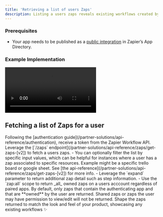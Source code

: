 ```yaml
---
title: 'Retrieving a list of users Zaps'
description: Listing a users zaps reveals existing workflows created by users.
---
```


### Prerequisites

- Your app needs to be published as a [public integration](https://platform.zapier.com/quickstart/private-vs-public-integrations) in Zapier’s App Directory.


### Example Implementation 

<Frame caption="Unbounce uses the /zaps endpoint to display users’ Zaps using their integration directly within the Unbounce platform.">
  <video
  controls
  className="w-full aspect-video"
  src="https://cdn.zappy.app/c272eef3c4261c529e8e9e0ce9d5630b.mp4"
></video>
</Frame>

## Fetching a list of Zaps for a user

<Steps>
    <Step title="Authenticate with Zapier">
        Following the [authentication guide](/partner-solutions/api-reference/authentication), receive a token from the Zapier Workflow API.
    </Step>
    <Step title="Create your request, and filter as needed">
        Leverage the [`/zaps` endpoint](/partner-solutions/api-reference/zaps/get-zaps-[v2]) to fetch a users zaps.
        - You can optionally filter the list by specific input values, which can be helpful for instances where a user has a zap associated to specific resources. Example might be a specific trello board or google sheet. See [the api-reference](/partner-solutions/api-reference/zaps/get-zaps-[v2]) for more info. 
        - Leverage the `expand` parameter to return 
        additional zap detail such as step information.
        - Use the `zap:all` scope to return _all_ owned zaps on a users acccount regardless of paired apps. 
        <Info> By default, only zaps that contain the authenticating app and that are **owned** by the user are returned. Shared zaps or zaps the user may have permission to view/edit will not be returned. </Info>
    </Step>
    <Step title="Integrate with your product">
        Shape the zaps returned to match the look and feel of your product, showcasing any existing workflows ✨
    </Step>
</Steps>
